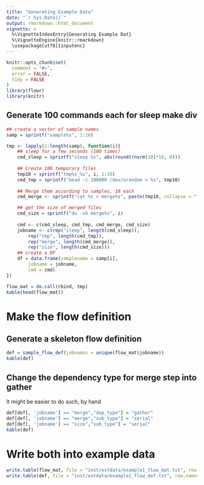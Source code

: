 ```yaml
---
title: "Generating Example Data"
date: "`r Sys.Date()`"
output: rmarkdown::html_document
vignette: >
  %\VignetteIndexEntry{Generating Example Dat}
  %\VignetteEngine{knitr::rmarkdown}
  \usepackage[utf8]{inputenc}
---
```


```r
knitr::opts_chunk$set(
  comment = "#>",
  error = FALSE,
  tidy = FALSE
)
library(flowr)
library(knitr)
```

## Generate 100 commands each for sleep make div
```r
## create a vector of sample names
samp = sprintf("sample%s", 1:10)

tmp <- lapply(1:length(samp), function(i){
	## sleep for a few seconds (100 times)
	cmd_sleep = sprintf("sleep %s", abs(round(rnorm(10)*10, 0)))
	
	## Create 100 temporary files
	tmp10 = sprintf("tmp%s_%s", i, 1:10)
	cmd_tmp = sprintf("head -c 100000 /dev/urandom > %s", tmp10)
	
	## Merge them according to samples, 10 each
	cmd_merge <- sprintf("cat %s > merge%s", paste(tmp10, collapse = " "), i)

	## get the size of merged files
	cmd_size = sprintf("du -sh merge%s", i)
	
	cmd <- c(cmd_sleep, cmd_tmp, cmd_merge, cmd_size)
	jobname <- c(rep("sleep", length(cmd_sleep)),
		rep("tmp", length(cmd_tmp)),
		rep("merge", length(cmd_merge)),
		rep("size", length(cmd_size)))
	## create a DF
	df = data.frame(samplename = samp[i],
		jobname = jobname, 
		cmd = cmd)
})

flow_mat = do.call(rbind, tmp)
kable(head(flow_mat))
```


# Make the flow definition
## Generate a skeleton flow definition
```r
def = sample_flow_def(jobnames = unique(flow_mat$jobname))
kable(def)
```


## Change the dependency type for merge step into gather
It might be easier to do such, by hand
```r
def[def[, 'jobname'] == "merge","dep_type"] = "gather"
def[def[, 'jobname'] == "merge","sub_type"] = "serial"
def[def[, 'jobname'] == "size","sub_type"] = "serial"
kable(def)
```


# Write both into example data
```r
write.table(flow_mat, file = "inst/extdata/example1_flow_mat.txt", row.names = FALSE, quote = FALSE, sep = "\t")
write.table(def, file = "inst/extdata/example1_flow_def.txt", row.names = FALSE, quote = FALSE, sep = "\t")
```

